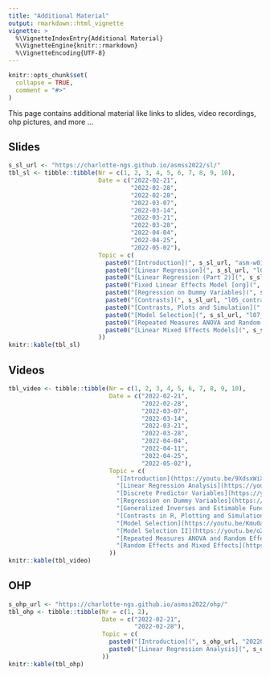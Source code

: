 ```yaml
---
title: "Additional Material"
output: rmarkdown::html_vignette
vignette: >
  %\VignetteIndexEntry{Additional Material}
  %\VignetteEngine{knitr::rmarkdown}
  %\VignetteEncoding{UTF-8}
---
```


```r
knitr::opts_chunk$set(
  collapse = TRUE,
  comment = "#>"
)
```

This page contains additional material like links to slides, video recordings, ohp pictures, and more ...


## Slides
```r
s_sl_url <- "https://charlotte-ngs.github.io/asmss2022/sl/"
tbl_sl <- tibble::tibble(Nr = c(1, 2, 3, 4, 5, 6, 7, 8, 9, 10),
                         Date = c("2022-02-21",
                                  "2022-02-28",
                                  "2022-02-28",
                                  "2022-03-07",
                                  "2022-03-14",
                                  "2022-03-21",
                                  "2022-03-28",
                                  "2022-04-04",
                                  "2022-04-25",
                                  "2022-05-02"),
                         Topic = c(
                           paste0("[Introduction](", s_sl_url, "asm-w01-v01-intro.pdf)", collapse = ""),
                           paste0("[Linear Regression](", s_sl_url, "l02_regr.pdf)", collapse = ""),
                           paste0("[Linear Regression (Part 2)](", s_sl_url, "l02_regr_part2.pdf)", collapse = ""),
                           paste0("Fixed Linear Effects Model [org](", s_sl_url, "l03_flem.pdf) | [with notes](", s_sl_url, "l03_flem_with_notes.pdf)", collapse = ""),
                           paste0("[Regression on Dummy Variables](", s_sl_url, "l04_regdvar.pdf)", collapse = ""),
                           paste0("[Contrasts](", s_sl_url, "l05_contrasts.pdf)", collapse = ""),
                           paste0("[Contrasts, Plots and Simulation](", s_sl_url, "l06_con_plot_sim.pdf)", collapse = ""),
                           paste0("[Model Selection](", s_sl_url, "l07_model_selection.pdf)", collapse = ""),
                           paste0("[Repeated Measures ANOVA and Random Effects Models](", s_sl_url, "l08_anova_rem.pdf)", collapse = ""),
                           paste0("[Linear Mixed Effects Models](", s_sl_url, "l09_mlem.pdf)", collapse = "")
                         ))
knitr::kable(tbl_sl)
```

## Videos
```r
tbl_video <- tibble::tibble(Nr = c(1, 2, 3, 4, 5, 6, 7, 8, 9, 10),
                            Date = c("2022-02-21",
                                     "2022-02-28",
                                     "2022-03-07",
                                     "2022-03-14",
                                     "2022-03-21",
                                     "2022-03-28",
                                     "2022-04-04",
                                     "2022-04-11",
                                     "2022-04-25",
                                     "2022-05-02"),
                            Topic = c(
                              "[Introduction](https://youtu.be/9XdsxWiXU90)",
                              "[Linear Regression Analysis](https://youtu.be/RABkYT673HY)",
                              "[Discrete Predictor Variables](https://youtu.be/r8RVceub6Dg)",
                              "[Regression on Dummy Variables](https://youtu.be/ny9cUQAL0wU)",
                              "[Generalized Inverses and Estimable Functions](https://youtu.be/OIrArr82MkA)",
                              "[Contrasts in R, Plotting and Simulation](https://youtu.be/cKJRerCMVFc)",
                              "[Model Selection](https://youtu.be/Kmu0aUJktkU)",
                              "[Model Selection II](https://youtu.be/o2qWmcHdA3A)",
                              "[Repeated Measures ANOVA and Random Effects Models](https://youtu.be/VNnmVci5gRw)",
                              "[Random Effects and Mixed Effects](https://youtu.be/OW9iAUecAEA)"
                            ))
knitr::kable(tbl_video)
```


## OHP
```r
s_ohp_url <- "https://charlotte-ngs.github.io/asmss2022/ohp/"
tbl_ohp <- tibble::tibble(Nr = c(1, 2),
                          Date = c("2022-02-21",
                                   "2022-02-28"),
                          Topic = c(
                            paste0("[Introduction](", s_ohp_url, "20220221_ohp_pictures.pdf)", collapse = ""),
                            paste0("[Linear Regression Analysis](", s_ohp_url, "20220228_ohp_pictures.pdf)")
                          ))
knitr::kable(tbl_ohp)
```

